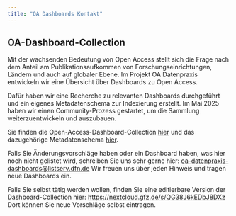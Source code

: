 ```yaml
---
title: "OA Dashboards Kontakt"
---
```

## OA-Dashboard-Collection

Mit der wachsenden Bedeutung von Open Access stellt sich die Frage nach dem Anteil am Publikationsaufkommen von Forschungseinrichtungen, Ländern und auch auf globaler Ebene. Im Projekt OA Datenpraxis entwickeln wir eine Übersicht über Dashboards zu Open Access. 

Dafür haben wir eine Recherche zu relevanten Dashboards durchgeführt und ein eigenes Metadatenschema zur Indexierung erstellt. Im Mai 2025 haben wir einen Community-Prozess gestartet, um die Sammlung weiterzuentwickeln und auszubauen.

Sie finden die Open-Access-Dashboard-Collection [hier](dashboards.qmd) und das dazugehörige Metadatenschema [hier](dashboards_schema.qmd).

Falls Sie Änderungsvorschläge haben oder ein Dashboard haben, was hier noch nicht gelistet wird, schreiben Sie uns sehr gerne hier: [oa-datenpraxis-dashboards@listserv.dfn.de](mailto:oa-datenpraxis-dashboards@listserv.dfn.de)
Wir freuen uns über jeden Hinweis und tragen neue Dashboards ein.

Falls Sie selbst tätig werden wollen, finden Sie eine editierbare Version der Dashboard-Collection hier: 
[https://nextcloud.gfz.de/s/QG38J6kEDbJ8DXz](https://nextcloud.gfz.de/s/QG38J6kEDbJ8DXz) Dort können Sie neue Vorschläge selbst eintragen.




